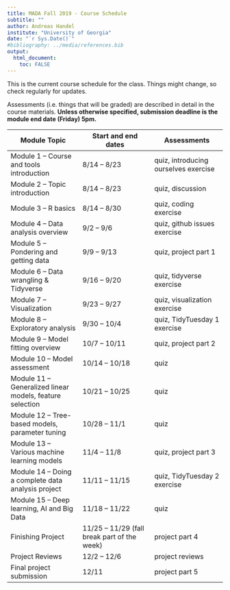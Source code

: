 ---
title: MADA Fall 2019 - Course Schedule
subtitle: ""
author: Andreas Handel
institute: "University of Georgia"
date: "`r Sys.Date()`"
#bibliography: ../media/references.bib
output: 
  html_document:
    toc: FALSE
---

This is the current course schedule for the class. Things might change, so check regularly for updates.

Assessments (i.e. things that will be graded) are described in detail in the course materials. __Unless otherwise specified, submission deadline is the module end date (Friday) 5pm.__

| **Module Topic**   | **Start and end dates** | **Assessments** |
| --- | --- | --- |
| Module 1 – Course and tools introduction | 8/14 – 8/23 |  quiz, introducing ourselves exercise |
| Module 2 – Topic introduction | 8/14 – 8/23 | quiz, discussion|
| Module 3 – R basics | 8/14 – 8/30 | quiz, coding exercise  |
| Module 4 – Data analysis overview | 9/2 – 9/6 | quiz, github issues exercise  |
| Module 5 – Pondering and getting data | 9/9 – 9/13 | quiz, project part 1 |
| Module 6 – Data wrangling & Tidyverse | 9/16 – 9/20 |quiz, tidyverse exercise |
| Module 7 – Visualization | 9/23 – 9/27 | quiz, visualization exercise   |
| Module 8 – Exploratory analysis | 9/30 – 10/4 | quiz, TidyTuesday 1 exercise |
| Module 9 – Model fitting overview | 10/7 – 10/11 | quiz, project part 2 |
| Module 10 – Model assessment | 10/14 – 10/18 | quiz |
| Module 11 – Generalized linear models, feature selection | 10/21 – 10/25 | quiz   |
| Module 12 – Tree-based models, parameter tuning | 10/28 – 11/1 | quiz   |
| Module 13 – Various machine learning models | 11/4 – 11/8 | quiz, project part 3 |
| Module 14 – Doing a complete data analysis project | 11/11 – 11/15 | quiz, TidyTuesday 2 exercise |
| Module 15 – Deep learning, AI and Big Data | 11/18 – 11/22 | quiz   |
| Finishing Project | 11/25 – 11/29 (fall break part of the week) | project part 4 |
| Project Reviews | 12/2 – 12/6 | project reviews |
| Final project submission  | 12/11 | project part 5 |
